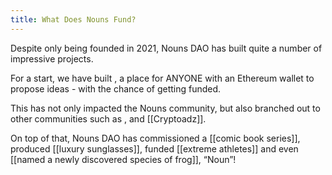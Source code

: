 ```yaml
---
title: What Does Nouns Fund?
---
```


Despite only being founded in 2021, Nouns DAO has built quite a number of impressive projects.

For a start, we have built <Nutshell children="Prop House" glossaryEntry="content/glossary/prop_house.mdx" />, a place for ANYONE with an Ethereum wallet to propose ideas - with the chance of getting funded.

This has not only impacted the Nouns community, but also branched out to other communities such as <Nutshell children="OCM" />, <Nutshell children="Mfers" /> and \[\[Cryptoadz]].

On top of that, Nouns DAO has commissioned a \[\[comic book series]], produced \[\[luxury sunglasses]], funded \[\[extreme athletes]] and even \[\[named a newly discovered species of frog]], “Noun”!

